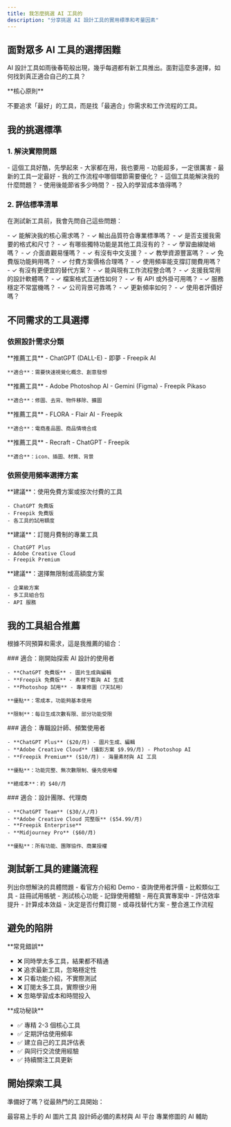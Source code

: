 ```yaml
---
title: 我怎麼挑選 AI 工具的
description: "分享挑選 AI 設計工具的實用標準和考量因素"
---
```


## 面對眾多 AI 工具的選擇困難

AI 設計工具如雨後春筍般出現，幾乎每週都有新工具推出。面對這麼多選擇，如何找到真正適合自己的工具？

<Note>
**核心原則**

不要追求「最好」的工具，而是找「最適合」你需求和工作流程的工具。
</Note>

## 我的挑選標準

### 1. 解決實際問題

<Tabs>
  <Tab title="❌ 錯誤思維">
    - 這個工具好酷，先學起來
    - 大家都在用，我也要用
    - 功能超多，一定很厲害
    - 最新的工具一定最好
  </Tab>
  <Tab title="✅ 正確思維">
    - 我的工作流程中哪個環節需要優化？
    - 這個工具能解決我的什麼問題？
    - 使用後能節省多少時間？
    - 投入的學習成本值得嗎？
  </Tab>
</Tabs>

### 2. 評估標準清單

在測試新工具前，我會先問自己這些問題：

<AccordionGroup>
  <Accordion title="功能性評估" icon="list-check">
    - ✓ 能解決我的核心需求嗎？
    - ✓ 輸出品質符合專業標準嗎？
    - ✓ 是否支援我需要的格式和尺寸？
    - ✓ 有哪些獨特功能是其他工具沒有的？
  </Accordion>
  
  <Accordion title="易用性評估" icon="hand-pointer">
    - ✓ 學習曲線陡峭嗎？
    - ✓ 介面直觀易懂嗎？
    - ✓ 有沒有中文支援？
    - ✓ 教學資源豐富嗎？
  </Accordion>
  
  <Accordion title="成本效益評估" icon="dollar-sign">
    - ✓ 免費版功能夠用嗎？
    - ✓ 付費方案價格合理嗎？
    - ✓ 使用頻率能支撐訂閱費用嗎？
    - ✓ 有沒有更便宜的替代方案？
  </Accordion>
  
  <Accordion title="整合性評估" icon="plug">
    - ✓ 能與現有工作流程整合嗎？
    - ✓ 支援我常用的設計軟體嗎？
    - ✓ 檔案格式互通性如何？
    - ✓ 有 API 或外掛可用嗎？
  </Accordion>
  
  <Accordion title="穩定性評估" icon="shield-check">
    - ✓ 服務穩定不常當機嗎？
    - ✓ 公司背景可靠嗎？
    - ✓ 更新頻率如何？
    - ✓ 使用者評價好嗎？
  </Accordion>
</AccordionGroup>

## 不同需求的工具選擇

### 依照設計需求分類

<CardGroup cols={2}>
  <Card title="圖片生成" icon="image" href="/ai-tools/nano-banana/getting-started">
    **推薦工具**
    - ChatGPT (DALL-E)
    - 即夢
    - Freepik AI
    
    **適合**：需要快速視覺化概念、創意發想
  </Card>
  
  <Card title="圖片編輯" icon="wand-magic-sparkles" href="/ai-tools/photoshop/overview">
    **推薦工具**
    - Adobe Photoshop AI
    - Gemini (Figma)
    - Freepik Pikaso
    
    **適合**：修圖、去背、物件移除、擴圖
  </Card>
  
  <Card title="產品情境圖" icon="box" href="/ai-tools/flora/overview">
    **推薦工具**
    - FLORA
    - Flair AI
    - Freepik
    
    **適合**：電商產品圖、商品情境合成
  </Card>
  
  <Card title="設計素材" icon="shapes" href="/ai-tools/recraft/overview">
    **推薦工具**
    - Recraft
    - ChatGPT
    - Freepik
    
    **適合**：icon、插圖、材質、背景
  </Card>
</CardGroup>

### 依照使用頻率選擇方案

<Steps>
  <Step title="偶爾使用">
    **建議**：使用免費方案或按次付費的工具
    
    - ChatGPT 免費版
    - Freepik 免費版
    - 各工具的試用額度
  </Step>
  
  <Step title="經常使用">
    **建議**：訂閱月費制的專業工具
    
    - ChatGPT Plus
    - Adobe Creative Cloud
    - Freepik Premium
  </Step>
  
  <Step title="重度使用">
    **建議**：選擇無限制或高額度方案
    
    - 企業級方案
    - 多工具組合包
    - API 服務
  </Step>
</Steps>

## 我的工具組合推薦

根據不同預算和需求，這是我推薦的組合：

<Tabs>
  <Tab title="入門組合（免費）">
    ### 適合：剛開始探索 AI 設計的使用者
    
    - **ChatGPT 免費版** - 圖片生成與編輯
    - **Freepik 免費版** - 素材下載與 AI 生成
    - **Photoshop 試用** - 專業修圖（7天試用）
    
    **優點**：零成本，功能夠基本使用
    
    **限制**：每日生成次數有限、部分功能受限
  </Tab>
  
  <Tab title="專業組合（付費）">
    ### 適合：專職設計師、頻繁使用者
    
    - **ChatGPT Plus** ($20/月) - 圖片生成、編輯
    - **Adobe Creative Cloud** (攝影方案 $9.99/月) - Photoshop AI
    - **Freepik Premium** ($10/月) - 海量素材與 AI 工具
    
    **優點**：功能完整、無次數限制、優先使用權
    
    **總成本**：約 $40/月
  </Tab>
  
  <Tab title="企業組合（全功能）">
    ### 適合：設計團隊、代理商
    
    - **ChatGPT Team** ($30/人/月)
    - **Adobe Creative Cloud 完整版** ($54.99/月)
    - **Freepik Enterprise**
    - **Midjourney Pro** ($60/月)
    
    **優點**：所有功能、團隊協作、商業授權
  </Tab>
</Tabs>

## 測試新工具的建議流程

<Steps>
  <Step title="明確需求">
    列出你想解決的具體問題
  </Step>
  
  <Step title="研究評估">
    - 看官方介紹和 Demo
    - 查詢使用者評價
    - 比較類似工具
  </Step>
  
  <Step title="免費試用">
    - 註冊試用帳號
    - 測試核心功能
    - 記錄使用體驗
  </Step>
  
  <Step title="實際應用">
    - 用在真實專案中
    - 評估效率提升
    - 計算成本效益
  </Step>
  
  <Step title="做出決定">
    - 決定是否付費訂閱
    - 或尋找替代方案
    - 整合進工作流程
  </Step>
</Steps>

## 避免的陷阱

<Warning>
**常見錯誤**

- ❌ 同時學太多工具，結果都不精通
- ❌ 追求最新工具，忽略穩定性
- ❌ 只看功能介紹，不實際測試
- ❌ 訂閱太多工具，實際很少用
- ❌ 忽略學習成本和時間投入
</Warning>

<Tip>
**成功秘訣**

- ✅ 專精 2-3 個核心工具
- ✅ 定期評估使用頻率
- ✅ 建立自己的工具評估表
- ✅ 與同行交流使用經驗
- ✅ 持續關注工具更新
</Tip>

## 開始探索工具

準備好了嗎？從最熱門的工具開始：

<CardGroup cols={3}>
  <Card
    title="ChatGPT 圖片生成"
    icon="comment"
    href="/ai-tools/nano-banana/getting-started"
  >
    最容易上手的 AI 圖片工具
  </Card>
  <Card
    title="Freepik 全功能"
    icon="images"
    href="/ai-tools/freepik/overview"
  >
    設計師必備的素材與 AI 平台
  </Card>
  <Card
    title="Photoshop AI"
    icon="wand-magic-sparkles"
    href="/ai-tools/photoshop/overview"
  >
    專業修圖的 AI 輔助
  </Card>
</CardGroup>

